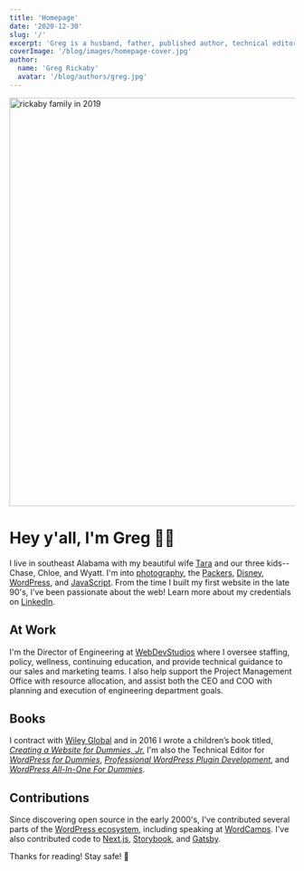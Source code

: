 ```yaml
---
title: 'Homepage'
date: '2020-12-30'
slug: '/'
excerpt: 'Greg is a husband, father, published author, technical editor, and open&#x2d;source contributor who&#8217;s been building websites since the late 90&#8217;s.'
coverImage: '/blog/images/homepage-cover.jpg'
author:
  name: 'Greg Rickaby'
  avatar: '/blog/authors/greg.jpg'
---
```


<div className="wide">
  <img
    alt="rickaby family in 2019"
    decoding="async"
    height="722"
    loading="eager"
    sizes="(max-width: 600px) 400px, 768px"
    srcSet="/blog/images/rickaby-family-2019-400.webp 400w,
            /blog/images/rickaby-family-2019.webp 768w"
    src="/blog/images/rickaby-family-2019.webp"
    width="962"
  />
</div>

# Hey y'all, I'm Greg 👋🏻

I live in southeast Alabama with my beautiful wife [Tara](https://tararickaby.com) and our three kids-- Chase, Chloe, and Wyatt. I'm into [photography](https://gregrickaby.com/photos), the [Packers](https://www.packers.com/), [Disney](https://www.disney.com/), [WordPress](https://wordpress.org/), and [JavaScript](https://en.wikipedia.org/wiki/JavaScript). From the time I built my first website in the late 90's, I’ve been passionate about the web! Learn more about my credentials on [LinkedIn](https://www.linkedin.com/in/gregrickaby/).

## At Work

I'm the Director of Engineering at [WebDevStudios](https://webdevstudios.com/) where I oversee staffing, policy, wellness, continuing education, and provide technical guidance to our sales and marketing teams. I also help support the Project Management Office with resource allocation, and assist both the CEO and COO with planning and execution of engineering department goals.

## Books

I contract with [Wiley Global](https://www.wiley.com/en-us/) and in 2016 I wrote a children’s book titled, [_Creating a Website for Dummies, Jr._](https://amzn.to/34QAxAQ) I'm also the Technical Editor for _[WordPress for Dummies](https://amzn.to/37XCflU)_, _[Professional WordPress Plugin Development](https://amzn.to/2BgCg7i)_, and _[WordPress All-In-One For Dummies](https://amzn.to/37MMDLp)_.

## Contributions

Since discovering open source in the early 2000's, I've contributed several parts of the [WordPress ecosystem](https://profiles.wordpress.org/gregrickaby/), including speaking at [WordCamps](https://central.wordcamp.org/). I've also contributed code to [Next.js](https://nextjs.org), [Storybook](https://github.com/storybookjs/storybook), and [Gatsby](https://gatsbyjs.org).

Thanks for reading! Stay safe! 🍻
